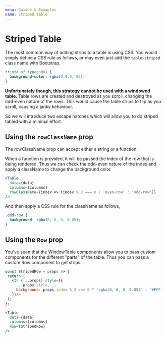 ```yaml
---
menu: Guides & Examples
name: Striped Table
---
```



# Striped Table
The most common way of adding strips to a table is using CSS.
You would simply define a CSS rule as follows, or may even
just add the `table-striped` class name with Bootstrap.

```css
tr:nth-of-type(odd) {
  background-color: rgba(0,0,0,.05);
}
```

**Unfortunately though, this strategy cannot be used with a
windowed table**. Table rows are created and destroyed as you scroll,
changing the odd-even nature of the rows. This would cause the
table strips to flip as you scroll, causing a janky behaviour.

<ShinobiTable
  className="table-sm table-striped"
/>

So we will introduce two escape hatches which will allow you
to do striped tabled with a minimal effort.

## Using the `rowClassName` prop
The rowClassName prop can accept either a string or a function.

When a function is provided, it will be passed the index of the
row that is being rendered. Thus we can check the odd-even nature
of the index and apply a className to change the background color.

```jsx harmony
<Table
  data={data}
  columns={columns}
  rowClassName={index => (index % 2 === 0 ? 'even-row' : 'odd-row')}
/>
```

And then apply a CSS rule for the className as follows,

```css
.odd-row {
  background: rgba(0, 0, 0, 0.05);
}
```

## Using the `Row` prop
You've seen that the WindowTable components allow you to
pass custom components for the different "parts" of the
table. Thus you can pass a custom Row component to get strips.

```jsx harmony
const StripedRow = props => {
 return (
   <tr {...props} style={{
     ...props.style,
     background: props.index % 2 === 0 ? 'rgba(0, 0, 0, 0.05)' : '#FFF'
   }}/>
 );
};

<Table
  data={data}
  columns={columns}
  Row={StripedRow}
/>
```
